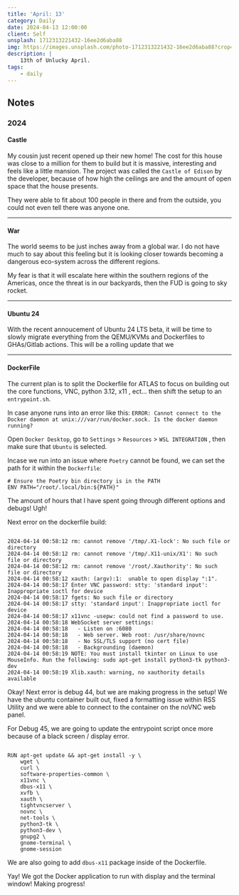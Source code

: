 ```yaml
---
title: 'April: 13'
category: Daily
date: 2024-04-13 12:00:00
client: Self
unsplash: 1712313221432-16ee2d6aba88
img: https://images.unsplash.com/photo-1712313221432-16ee2d6aba88?crop=entropy&cs=srgb&fm=jpg&ixid=MnwzNjM5Nzd8MHwxfHJhbmRvbXx8fHx8fHx8fDE2ODE3NDg2ODY&ixlib=rb-4.0.3&q=85
description: | 
    13th of Unlucky April.
tags:
    - daily
---
```



<MDXJS>

## Notes


</MDXJS>


<MDXJS>

### 2024

<MDXJS>

#### Castle

My cousin just recent opened up their new home!
The cost for this house was close to a million for them to build but it is massive, interesting and feels like a little mansion.
The project was called the `Castle of Edison` by the developer, because of how high the ceilings are and the amount of open space that the house presents.

They were able to fit about 100 people in there and from the outside, you could not even tell there was anyone one.

</MDXJS>

---

<MDXJS>

#### War

The world seems to be just inches away from a global war. I do not have much to say about this feeling but it is looking closer towards becoming a dangerous eco-system across the different regions.

My fear is that it will escalate here within the southern regions of the Americas, once the threat is in our backyards, then the FUD is going to sky rocket.

</MDXJS>

---

<MDXJS>

#### Ubuntu 24

With the recent annoucement of Ubuntu 24 LTS beta, it will be time to slowly migrate everything from the QEMU/KVMs and Dockerfiles to GHAs/Gitlab actions.
This will be a rolling update that we 

</MDXJS>

---

<MDXJS>

#### DockerFile

The current plan is to split the Dockerfile for ATLAS to focus on building out the core functions, VNC, python 3.12, x11 , ect... then shift the setup to an `entrypoint.sh`.

In case anyone runs into an error like this: `ERROR: Cannot connect to the Docker daemon at unix:///var/run/docker.sock. Is the docker daemon running?`

Open `Docker Desktop`, go to `Settings` > `Resources` > `WSL INTEGRATION` , then make sure that `Ubuntu` is selected. 

Incase we run into an issue where `Poetry` cannot be found, we can set the path for it within the `Dockerfile`:

```
# Ensure the Poetry bin directory is in the PATH
ENV PATH="/root/.local/bin:${PATH}"
```

The amount of hours that I have spent going through different options and debugs! Ugh!

Next error on the dockerfile build:

```

2024-04-14 00:58:12 rm: cannot remove '/tmp/.X1-lock': No such file or directory
2024-04-14 00:58:12 rm: cannot remove '/tmp/.X11-unix/X1': No such file or directory
2024-04-14 00:58:12 rm: cannot remove '/root/.Xauthority': No such file or directory
2024-04-14 00:58:12 xauth: (argv):1:  unable to open display ":1".
2024-04-14 00:58:17 Enter VNC password: stty: 'standard input': Inappropriate ioctl for device
2024-04-14 00:58:17 fgets: No such file or directory
2024-04-14 00:58:17 stty: 'standard input': Inappropriate ioctl for device
2024-04-14 00:58:17 x11vnc -usepw: could not find a password to use.
2024-04-14 00:58:18 WebSocket server settings:
2024-04-14 00:58:18   - Listen on :6080
2024-04-14 00:58:18   - Web server. Web root: /usr/share/novnc
2024-04-14 00:58:18   - No SSL/TLS support (no cert file)
2024-04-14 00:58:18   - Backgrounding (daemon)
2024-04-14 00:58:19 NOTE: You must install tkinter on Linux to use MouseInfo. Run the following: sudo apt-get install python3-tk python3-dev
2024-04-14 00:58:19 Xlib.xauth: warning, no xauthority details available

```

Okay! Next error is debug 44, but we are making progress in the setup!
We have the ubuntu container built out, fixed a formatting issue within RSS Utility and we were able to connect to the container on the noVNC web panel.

For Debug 45, we are going to update the entrypoint script once more because of a black screen / display error.

```

RUN apt-get update && apt-get install -y \
    wget \
    curl \
    software-properties-common \
    x11vnc \
    dbus-x11 \
    xvfb \
    xauth \
    tightvncserver \
    novnc \
    net-tools \
    python3-tk \
    python3-dev \
    gnupg2 \
    gnome-terminal \
    gnome-session

```

We are also going to add `dbus-x11` package inside of the Dockerfile.

Yay! We got the Docker application to run with display and the terminal window!
Making progress!


</MDXJS>


</MDXJS>